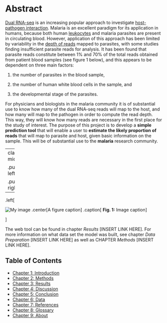 # Abstract

[Dual RNA-seq](http://journals.plos.org/plospathogens/article?id=10.1371/journal.ppat.1006033 "Why dual RNA-Seq data?") is an increasing popular approach to investigate [host-pathogen interaction](https://www.ncbi.nlm.nih.gov/pmc/articles/PMC96643/ "how microbes sustain themselves within host organisms"). Malaria is an excellent paradigm for its application in humans, because both human [leukocytes](https://www.cancer.gov/publications/dictionaries/cancer-terms/def/leukocyte "ie white blood cells. They are part of the body's immune system and help the body to fight infection and other diseases.") and malaria parasites are present in circulating blood. However, application of this approach has been limited by variability in the [depth of reads](https://emea.illumina.com/science/education/sequencing-coverage.html "average number of reads that align to, ie cover, known reference bases") mapped to parasites, with some studies finding insufficient parasite reads for analysis. It has been found that parasite reads constitute between 1% and 70% of the total reads obtained from patient blood samples (see figure 1 below), and this appears to be dependent on three main factors:

1) the number of parasites in the blood sample, 

2) the number of human white blood cells in the sample, and 

3) the developmental stage of the parasites. 

For physicians and biologists in the malaria community it is of substantial use to know how many of the dual RNA-seq reads will map to the host, and how many will map to the pathogen in order to compute the read depth. This way, they will know how many reads are necessary in the first place for the study of interest. 
The purpose of this project is to develop a __simple prediction tool__ that will enable a user to __estimate the likely proportion of reads__ that will map to parasite and host, given basic information on the sample. This will be of substantial use to the __malaria__ research community.

---
class: middle

.pull-left[
```r
knitr::include_graphics("../img/total_reads_outcome.png")
```
]

.pull-right[
```r
knitr::include_graphics("../img/pathogen_read_density.png")
```
]

---

.left[

![My image](../img/pathogen_read_density.png)
.center[A figure caption]
.caption[
**Fig. 1:** Image caption
]

]
  
<!---
  ![alt text][total_reads_outcome] |
![alt text][density]            |
|:-----:|:--------------:|
Figure 1: Number of total reads in sample against percentage that map to pathogen | Figure 2: Density plot of reads that map to the pathogen | | Note: The area under the curve itegrates to 1.
-->
<!---
<img src="https://github.com/burfel/malaria-prediction/blob/master/shinyapp2/img/pathogen-read-density.png"
     alt="Markdown Monster icon"
     style="float: left; margin-right: 10px;" />
-->

The web tool can be found in chapter _Results_ [INSERT LINK HERE]. 
For more information on what data set the model was built, see chapter _Data Preparation_ [INSERT LINK HERE] as well as CHAPTER _Methods_ [INSERT LINK HERE].


## Table of Contents
  * [Chapter 1: Introduction](#chapter-1)
  * [Chapter 2: Methods](#chapter-2)
  * [Chapter 3: Results](#chapter-3) 
  * [Chapter 4: Discussion](#chapter-4) 
  * [Chapter 5: Conclusion](#chapter-5) 
  * [Chapter 6: Data](#chapter-6) 
  * [Chapter 7: References](#chapter-7) 
  * [Chapter 8: Glossary](#chapter-8) 
  * [Chapter 9: About](#chapter-9) 

[density]: ../img/pathogen_read_density.png "Density plot visualising the variation of reads that map to the pathogen"
[total_reads_outcome]: ../img/total_reads_outcome.png "Scatter 2d density estimationo: Total number of reads against the percentage of these that map to pathogen"

<!---
<div>
###A title using myStyle.css {.bigbaseline}
</div>
--->
